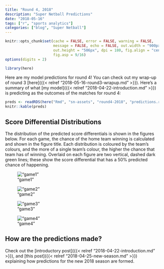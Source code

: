 ```yaml
---
title: "Round 4, 2018"
description: "Super Netball Predictions"
date: "2018-05-16"
tags: ["r", "sports analytics"]
categories: ["blog", "Super Netball"]
---
```


<!-- Time-stamp: <2018-05-16 20:01:07 (slane)> -->

```r
knitr::opts_chunk$set(cache = FALSE, error = FALSE, warning = FALSE,
                      message = FALSE, echo = FALSE, out.width = "900px",
                      out.height = "506px", dpi = 180, fig.align = "center",
                      fig.asp = 9/16)
options(digits = 2)

```

```r
library(here)

```

Here are my model predictions for round 4! You can check out my wrap-up of round 3 [here]({{< relref "2018-05-16-round3-wrapup.md" >}}). Here's a summary of what [my model]({{< relref "2018-04-22-introduction.md" >}}) is predicting as the outcomes of the matches for round 4:

```r
preds <- readRDS(here("Rmd", "sn-assets", "round4-2018", "predictions.rds"))
knitr::kable(preds)

```

## Score Differential Distributions

The distribution of the predicted score differentials is shown in the figures below. For each game, the chance of the home team winning is calculated and shown in the figure title. Each distribution is coloured by the team's colours, and the more of a single team's colour, the higher the chance that team has of winning. Overlaid on each figure are two vertical, dashed dark green lines; these show the score differential that has a 50% predicted chance of happening.

!["game1"](sn-assets/round4-2018/game-1.png)

!["game2"](sn-assets/round4-2018/game-2.png)

!["game3"](sn-assets/round4-2018/game-3.png)

!["game4"](sn-assets/round4-2018/game-4.png)

## How are the predictions made?

Check out the [introductory post]({{< relref "2018-04-22-introduction.md" >}}), and [this post]({{< relref "2018-04-25-new-season.md" >}}) explaining how predictions for the new 2018 season are formed.
